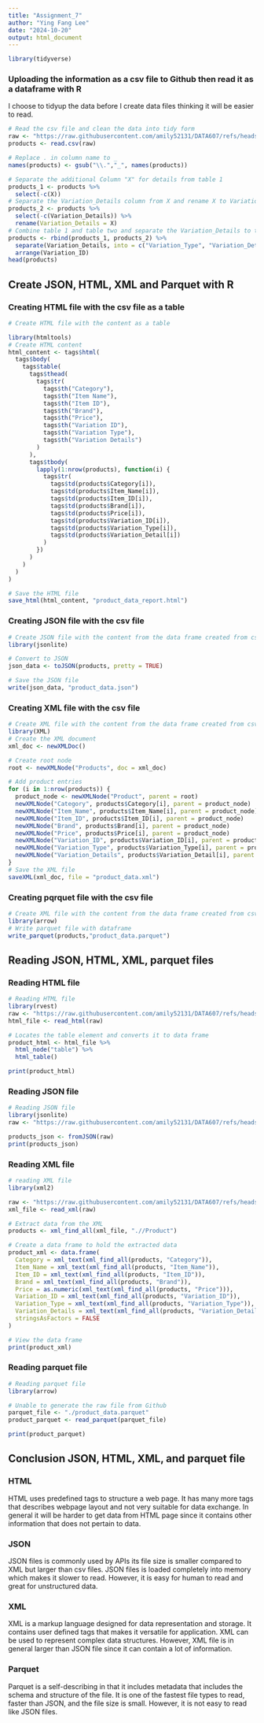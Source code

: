 ```yaml
---
title: "Assignment_7"
author: "Ying Fang Lee"
date: "2024-10-20"
output: html_document
---
```


```r
library(tidyverse)
```
### Uploading the information as a csv file to Github then read it as a dataframe with R
I choose to tidyup the data before I create data files thinking it will be easier to read.
```r
# Read the csv file and clean the data into tidy form
raw <- "https://raw.githubusercontent.com/amily52131/DATA607/refs/heads/main/Assignment_7/data.csv"
products <- read.csv(raw)

# Replace . in column name to _
names(products) <- gsub("\\.","_", names(products))

# Separate the additional Column "X" for details from table 1
products_1 <- products %>%
  select(-c(X))
# Separate the Variation_Details column from X and rename X to Variation Details
products_2 <- products %>%
  select(-c(Variation_Details)) %>% 
  rename(Variation_Details = X)
# Combine table 1 and table two and separate the Variation_Details to two columns by :
products <- rbind(products_1, products_2) %>% 
  separate(Variation_Details, into = c("Variation_Type", "Variation_Detail"), sep = ":") %>% 
  arrange(Variation_ID) 
head(products)
```

## Create JSON, HTML, XML and Parquet with R
### Creating HTML file with the csv file as a table
```r
# Create HTML file with the content as a table

library(htmltools)
# Create HTML content
html_content <- tags$html(
  tags$body(
    tags$table(
      tags$thead(
        tags$tr(
          tags$th("Category"),
          tags$th("Item Name"),
          tags$th("Item ID"),
          tags$th("Brand"),
          tags$th("Price"),
          tags$th("Variation ID"),
          tags$th("Variation Type"),
          tags$th("Variation Details")
        )
      ),
      tags$tbody(
        lapply(1:nrow(products), function(i) {
          tags$tr(
            tags$td(products$Category[i]),
            tags$td(products$Item_Name[i]),
            tags$td(products$Item_ID[i]),
            tags$td(products$Brand[i]),
            tags$td(products$Price[i]),
            tags$td(products$Variation_ID[i]),
            tags$td(products$Variation_Type[i]),
            tags$td(products$Variation_Detail[i])
          )
        })
      )
    )
  )
)

# Save the HTML file
save_html(html_content, "product_data_report.html")
```

### Creating JSON file with the csv file
```r
# Create JSON file with the content from the data frame created from csv
library(jsonlite)

# Convert to JSON
json_data <- toJSON(products, pretty = TRUE)

# Save the JSON file
write(json_data, "product_data.json")
```

### Creating XML file with the csv file
```r
# Create XML file with the content from the data frame created from csv
library(XML)
# Create the XML document
xml_doc <- newXMLDoc()

# Create root node
root <- newXMLNode("Products", doc = xml_doc)

# Add product entries
for (i in 1:nrow(products)) {
  product_node <- newXMLNode("Product", parent = root)
  newXMLNode("Category", products$Category[i], parent = product_node)
  newXMLNode("Item_Name", products$Item_Name[i], parent = product_node)
  newXMLNode("Item_ID", products$Item_ID[i], parent = product_node)
  newXMLNode("Brand", products$Brand[i], parent = product_node)
  newXMLNode("Price", products$Price[i], parent = product_node)
  newXMLNode("Variation_ID", products$Variation_ID[i], parent = product_node)
  newXMLNode("Variation_Type", products$Variation_Type[i], parent = product_node)
  newXMLNode("Variation_Details", products$Variation_Detail[i], parent = product_node)
}
# Save the XML file
saveXML(xml_doc, file = "product_data.xml")
```

### Creating pqrquet file with the csv file

```r
# Create XML file with the content from the data frame created from csv
library(arrow)
# Write parquet file with dataframe
write_parquet(products,"product_data.parquet")
```
## Reading JSON, HTML, XML, parquet files

### Reading HTML file
```r
# Reading HTML file
library(rvest)
raw <- "https://raw.githubusercontent.com/amily52131/DATA607/refs/heads/main/Assignment_7/product_data_report.html"
html_file <- read_html(raw)

# Locates the table element and converts it to data frame
product_html <- html_file %>% 
  html_node("table") %>%
  html_table()

print(product_html)

```
### Reading JSON file
```r
# Reading JSON file
library(jsonlite)
raw <- "https://raw.githubusercontent.com/amily52131/DATA607/refs/heads/main/Assignment_7/product_data.json"

products_json <- fromJSON(raw)
print(products_json)


```
### Reading XML file
```r
# reading XML file
library(xml2)

raw <- "https://raw.githubusercontent.com/amily52131/DATA607/refs/heads/main/Assignment_7/product_data.xml"
xml_file <- read_xml(raw)

# Extract data from the XML
products <- xml_find_all(xml_file, ".//Product")

# Create a data frame to hold the extracted data
product_xml <- data.frame(
  Category = xml_text(xml_find_all(products, "Category")),
  Item_Name = xml_text(xml_find_all(products, "Item_Name")),
  Item_ID = xml_text(xml_find_all(products, "Item_ID")),
  Brand = xml_text(xml_find_all(products, "Brand")),
  Price = as.numeric(xml_text(xml_find_all(products, "Price"))),
  Variation_ID = xml_text(xml_find_all(products, "Variation_ID")),
  Variation_Type = xml_text(xml_find_all(products, "Variation_Type")),
  Variation_Details = xml_text(xml_find_all(products, "Variation_Details")),
  stringsAsFactors = FALSE
)

# View the data frame
print(product_xml)
```
### Reading parquet file
```r
# Reading parquet file
library(arrow)

# Unable to generate the raw file from Github
parquet_file <- "./product_data.parquet"
product_parquet <- read_parquet(parquet_file)

print(product_parquet)

```

## Conclusion JSON, HTML, XML, and parquet file
### HTML
HTML uses predefined tags to structure a web page. It has many more tags that describes webpage layout and not very suitable for data exchange. In general it will be harder to get data from HTML page since it contains other information that does not pertain to data.  

### JSON
JSON files is commonly used by APIs its file size is smaller compared to XML but larger than csv files. JSON files is loaded completely into memory which makes it slower to read. However, it is easy for human to read and great for unstructured data.  

### XML
XML is a markup language designed for data representation and storage. It contains user defined tags that makes it versatile for application. XML can be used to represent complex data structures. However, XML file is in general larger than JSON file since it can contain a lot of information.  

### Parquet
Parquet is a self-describing in that it includes metadata that includes the schema and structure of the file. It is one of the fastest file types to read, faster than JSON, and the file size is small. However, it is not easy to read like JSON files.  
